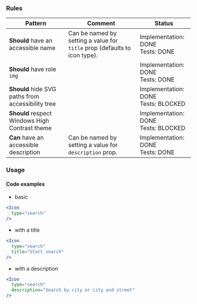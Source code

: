 ### Rules

| Pattern                                           | Comment                                                                   | Status                                   |
| ------------------------------------------------- | ------------------------------------------------------------------------- | ---------------------------------------- |
| **Should** have an accessible name                | Can be named by setting a value for `title` prop (defaults to icon type). | Implementation: DONE<br />Tests: DONE    |
| **Should** have role `img`                        |                                                                           | Implementation: DONE<br />Tests: DONE    |
| **Should** hide SVG paths from accessibility tree |                                                                           | Implementation: DONE<br />Tests: BLOCKED |
| **Should** respect Windows High Contrast theme    |                                                                           | Implementation: DONE<br />Tests: BLOCKED |
| **Can** have an accessible description            | Can be named by setting a value for `description` prop.                   | Implementation: DONE<br />Tests: DONE    |

### Usage

#### Code examples

- basic

<!-- prettier-ignore -->
```jsx
<Icon
  type="search"
/>
```

- with a title

<!-- prettier-ignore -->
```jsx
<Icon
  type="search"
  title="Start search"
/>
```

- with a description

<!-- prettier-ignore -->
```jsx
<Icon
  type="search"
  description="Search by city or city and street"
/>
```
